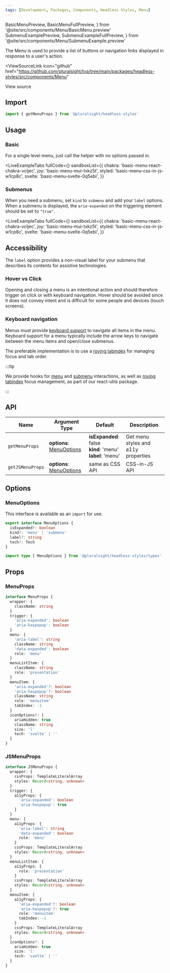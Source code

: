 ```yaml
---
tags: [Development, Packages, Components, Headless Styles, Menu]
---
```


<!-- TODO: As of 2.0.0-beta.17 live-codeblock do not support imports. -->
<!-- Keep an eye out so we can kill the components we are importing in. -->
<!-- https://docusaurus.io/docs/markdown-features/code-blocks#imports -->

  BasicMenuPreview,
  BasicMenuFullPreview,
} from '@site/src/components/Menu/BasicMenu.preview'
  SubmenuExamplePreview,
  SubmenuExampleFullPreview,
} from '@site/src/components/Menu/SubmenuExample.preview'

The Menu is used to provide a list of buttons or navigation links displayed in response to a user's action.

<ViewSourceLink
  icon="github"
  href="https://github.com/pluralsight/tva/tree/main/packages/headless-styles/src/components/Menu"
>
  View source
</ViewSourceLink>

## Import

```javascript
import { getMenuProps } from '@pluralsight/headless-styles'
```

## Usage

### Basic

For a single level menu, just call the helper with no options passed in.

<BasicMenu />

<LiveExampleTabs
  fullCode={<BasicMenuFullPreview />}
  sandboxList={{
    chakra: 'basic-menu-react-chakra-vcljec',
    joy: 'basic-menu-mui-txkz5t',
    styled: 'basic-menu-css-in-js-w1cp8c',
    svelte: 'basic-menu-svelte-0q5ebi',
  }}
>
  <BasicMenuPreview />
</LiveExampleTabs>

### Submenus

When you need a submenu, set `kind` to `submenu` and add your `label` options.
When a submenu is displayed, the `aria-expanded` on the triggering element should be set to `"true"`.

<SubmenuExample />

<LiveExampleTabs
  fullCode={<SubmenuExampleFullPreview />}
  sandboxList={{
    chakra: 'basic-menu-react-chakra-vcljec',
    joy: 'basic-menu-mui-txkz5t',
    styled: 'basic-menu-css-in-js-w1cp8c',
    svelte: 'basic-menu-svelte-0q5ebi',
  }}
>
  <SubmenuExamplePreview />
</LiveExampleTabs>

## Accessibility

The `label` option provides a non-visual label for your submenu that describes its contents for assistive technologies.

### Hover vs Click

Opening and closing a menu is an intentional action and should therefore trigger on click or with keyboard navigation.
Hover should be avoided since it does not convey intent and is difficult for some people and devices (touch screens).

### Keyboard navigation

Menus must provide [keyboard support](https://developer.mozilla.org/en-US/docs/Web/Accessibility/ARIA/Roles/menu_role#keyboard_interactions) to navigate all items in the menu.
Keyboard support for a menu typically include the arrow keys to navigate between the menu items and open/close submenus.

The preferable implementation is to use a
[roving tabindex](https://developer.mozilla.org/en-US/docs/Web/Accessibility/Keyboard-navigable_JavaScript_widgets#technique_1_roving_tabindex)
for managing focus and tab order.

:::tip

We provide hooks for [menu](../react-utils/use-menu-interaction.mdx) and [submenu](../react-utils/use-submenu-interaction.mdx) interactions, as well as [roving tabindex](../react-utils/use-roving-tabindex.mdx) focus management, as part of our react-utils package.

:::

## API

| Name             | Argument Type                            | Default                                                              | Description                         |
| ---------------- | ---------------------------------------- | -------------------------------------------------------------------- | ----------------------------------- |
| `getMenuProps`   | **options**: [MenuOptions](#menuoptions) | **isExpanded**: false <br />**kind**: 'menu' <br/> **label**: 'menu' | Get menu styles and a11y properties |
| `getJSMenuProps` | **options**: [MenuOptions](#menuoptions) | same as CSS API                                                      | CSS-in-JS API                       |

## Options

### MenuOptions

This interface is available as an `import` for use.

```typescript
export interface MenuOptions {
  isExpanded?: boolean
  kind?: 'menu' | 'submenu'
  label?: string
  tech?: Tech
}
```

```typescript title="Import example"
import type { MenuOptions } from '@pluralsight/headless-styles/types'
```

## Props

### MenuProps

```typescript
interface MenuProps {
  wrapper: {
    className: string
  }
  trigger: {
    'aria-expanded': boolean
    'aria-haspopup': boolean
  }
  menu: {
    'aria-label': string
    className: string
    'data-expanded': boolean
    role: 'menu'
  }
  menuListItem: {
    className: string
    role: 'presentation'
  }
  menuItem: {
    'aria-expanded'?: boolean
    'aria-haspopup'?: boolean
    className: string
    role: 'menuitem'
    tabIndex: -1
  }
  iconOptions?: {
    ariaHidden: true
    className: string
    size: 'l'
    tech: 'svelte' | ''
  }
}
```

### JSMenuProps

```typescript
interface JSMenuProps {
  wrapper: {
    cssProps: TemplateLiteralArray
    styles: Record<string, unknown>
  }
  trigger: {
    a11yProps: {
      'aria-expanded': boolean
      'aria-haspopup': true
    }
  }
  menu: {
    a11yProps: {
      'aria-label': string
      'data-expanded': boolean
      role: 'menu'
    }
    cssProps: TemplateLiteralArray
    styles: Record<string, unknown>
  }
  menuListItem: {
    a11yProps: {
      role: 'presentation'
    }
    cssProps: TemplateLiteralArray
    styles: Record<string, unknown>
  }
  menuItem: {
    a11yProps: {
      'aria-expanded'?: boolean
      'aria-haspopup'?: true
      role: 'menuitem'
      tabIndex: -1
    }
    cssProps: TemplateLiteralArray
    styles: Record<string, unknown>
  }
  iconOptions?: {
    ariaHidden: true
    size: 'l'
    tech: 'svelte' | ''
  }
}
```
